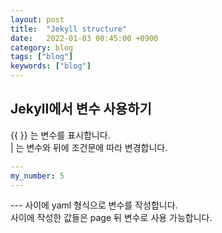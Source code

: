 ```yaml
---
layout: post
title:  "Jekyll structure"
date:   2022-01-03 00:45:00 +0900
category: blog
tags: ["blog"]
keywords: ["blog"]
---
```


## Jekyll에서 변수 사용하기
\{\{ \}\} 는 변수를 표시합니다.  
| 는 변수와 뒤에 조건문에 따라 변경합니다.  


```yaml
---
my_number: 5
---
```
--- 사이에 yaml 형식으로 변수를 작성합니다.  
사이에 작성한 값들은 page 뒤 변수로 사용 가능합니다.  
